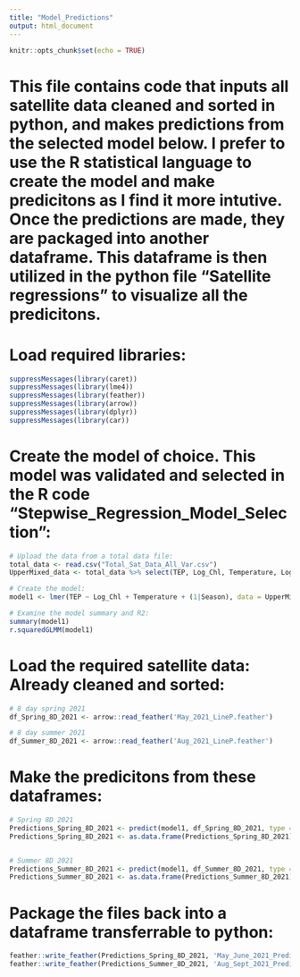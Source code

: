 ```yaml
---
title: "Model_Predictions"
output: html_document
---
```


```r
knitr::opts_chunk$set(echo = TRUE)
```

# This file contains code that inputs all satellite data cleaned and sorted in python, and makes predictions from the selected model below. I prefer to use the R statistical language to create the model and make predicitons as I find it more intutive. Once the predictions are made, they are packaged into another dataframe. This dataframe is then utilized in the python file "Satellite regressions" to visualize all the predicitons.


# Load required libraries:
```r

suppressMessages(library(caret))
suppressMessages(library(lme4))
suppressMessages(library(feather))
suppressMessages(library(arrow))
suppressMessages(library(dplyr))
suppressMessages(library(car))

```


# Create the model of choice. This model was validated and selected in the R code "Stepwise_Regression_Model_Selection":
```r
# Upload the data from a total data file:
total_data <- read.csv("Total_Sat_Data_All_Var.csv")
UpperMixed_data <- total_data %>% select(TEP, Log_Chl, Temperature, Log_MLD, MLD, Season, POC)

# Create the model:
model1 <- lmer(TEP ~ Log_Chl + Temperature + (1|Season), data = UpperMixed_data)

# Examine the model summary and R2:
summary(model1)
r.squaredGLMM(model1)

```


# Load the required satellite data: Already cleaned and sorted:
```r

# 8 day spring 2021
df_Spring_8D_2021 <- arrow::read_feather('May_2021_LineP.feather')

# 8 day summer 2021
df_Summer_8D_2021 <- arrow::read_feather('Aug_2021_LineP.feather')

```


# Make the predicitons from these dataframes:
```r

# Spring 8D 2021
Predictions_Spring_8D_2021 <- predict(model1, df_Spring_8D_2021, type = "response")
Predictions_Spring_8D_2021 <- as.data.frame(Predictions_Spring_8D_2021)  # Create a data frame of predictions


# Summer 8D 2021
Predictions_Summer_8D_2021 <- predict(model1, df_Summer_8D_2021, type = "response")
Predictions_Summer_8D_2021 <- as.data.frame(Predictions_Summer_8D_2021)  # Create a data frame of predictions

```


# Package the files back into a dataframe transferrable to python:
```r

feather::write_feather(Predictions_Spring_8D_2021, 'May_June_2021_Predictions.feather')
feather::write_feather(Predictions_Summer_8D_2021, 'Aug_Sept_2021_Predictions.feather')

```




